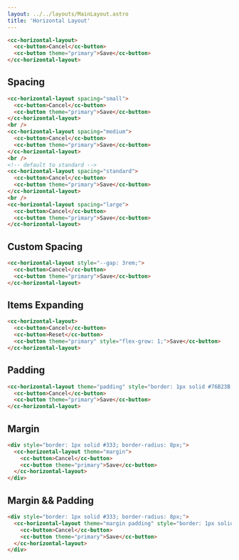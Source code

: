 ```yaml
---
layout: ../../layouts/MainLayout.astro
title: 'Horizontal Layout'
---
```


<ComponentPreview
  client:load
  component='
    <cc-horizontal-layout>
      <cc-button>Cancel</cc-button>
      <cc-button theme="primary">Save</cc-button>
    </cc-horizontal-layout>
  '
  style="display: block;"
/>

```html
<cc-horizontal-layout>
  <cc-button>Cancel</cc-button>
  <cc-button theme="primary">Save</cc-button>
</cc-horizontal-layout>
```

## Spacing

<ComponentPreview
  client:load
  component='
    <cc-horizontal-layout spacing="small">
      <cc-button>Cancel</cc-button>
      <cc-button theme="primary">Save</cc-button>
    </cc-horizontal-layout>
    <br />
    <cc-horizontal-layout spacing="medium">
      <cc-button>Cancel</cc-button>
      <cc-button theme="primary">Save</cc-button>
    </cc-horizontal-layout>
    <br />
    <cc-horizontal-layout>
      <cc-button>Cancel</cc-button>
      <cc-button theme="primary">Save</cc-button>
    </cc-horizontal-layout>
    <br />
    <cc-horizontal-layout spacing="large">
      <cc-button>Cancel</cc-button>
      <cc-button theme="primary">Save</cc-button>
    </cc-horizontal-layout>
  '
  style="display: block;"
/>

```html
<cc-horizontal-layout spacing="small">
  <cc-button>Cancel</cc-button>
  <cc-button theme="primary">Save</cc-button>
</cc-horizontal-layout>
<br />
<cc-horizontal-layout spacing="medium">
  <cc-button>Cancel</cc-button>
  <cc-button theme="primary">Save</cc-button>
</cc-horizontal-layout>
<br />
<!-- default to standard -->
<cc-horizontal-layout spacing="standard">
  <cc-button>Cancel</cc-button>
  <cc-button theme="primary">Save</cc-button>
</cc-horizontal-layout>
<br />
<cc-horizontal-layout spacing="large">
  <cc-button>Cancel</cc-button>
  <cc-button theme="primary">Save</cc-button>
</cc-horizontal-layout>
```

## Custom Spacing

<ComponentPreview
  client:load
  component='
    <cc-horizontal-layout style="--gap: 3rem;">
      <cc-button>Cancel</cc-button>
      <cc-button theme="primary">Save</cc-button>
    </cc-horizontal-layout>
  '
  style="display: block;"
/>

```html
<cc-horizontal-layout style="--gap: 3rem;">
  <cc-button>Cancel</cc-button>
  <cc-button theme="primary">Save</cc-button>
</cc-horizontal-layout>
```

## Items Expanding

<ComponentPreview
  client:load
  component='
    <cc-horizontal-layout>
      <cc-button>Cancel</cc-button>
      <cc-button>Reset</cc-button>
      <cc-button theme="primary" style="flex-grow: 1;">Save</cc-button>
    </cc-horizontal-layout>
  '
  style="display: block;"
/>

```html
<cc-horizontal-layout>
  <cc-button>Cancel</cc-button>
  <cc-button>Reset</cc-button>
  <cc-button theme="primary" style="flex-grow: 1;">Save</cc-button>
</cc-horizontal-layout>
```

## Padding

<ComponentPreview
  client:load
  component='
    <cc-horizontal-layout theme="padding" style="border: 1px solid #76B23B;">
      <cc-button>Cancel</cc-button>
      <cc-button theme="primary">Save</cc-button>
    </cc-horizontal-layout>
  '
  style="display: block;"
/>

```html
<cc-horizontal-layout theme="padding" style="border: 1px solid #76B23B;">
  <cc-button>Cancel</cc-button>
  <cc-button theme="primary">Save</cc-button>
</cc-horizontal-layout>
```

## Margin

<ComponentPreview
  client:load
  component='
    <div style="border: 1px solid #333; border-radius: 8px;">
      <cc-horizontal-layout theme="margin">
        <cc-button>Cancel</cc-button>
        <cc-button theme="primary">Save</cc-button>
      </cc-horizontal-layout>
    </div>
  '
  style="display: block;"
/>

```html
<div style="border: 1px solid #333; border-radius: 8px;">
  <cc-horizontal-layout theme="margin">
    <cc-button>Cancel</cc-button>
    <cc-button theme="primary">Save</cc-button>
  </cc-horizontal-layout>
</div>
```

## Margin && Padding

<ComponentPreview
  client:load
  component='
    <div style="border: 1px solid #333; border-radius: 8px;">
      <cc-horizontal-layout theme="margin padding" style="border: 1px solid #76B23B;">
        <cc-button>Cancel</cc-button>
        <cc-button theme="primary">Save</cc-button>
      </cc-horizontal-layout>
    </div>
  '
  style="display: block;"
/>

```html
<div style="border: 1px solid #333; border-radius: 8px;">
  <cc-horizontal-layout theme="margin padding" style="border: 1px solid #76B23B;">
    <cc-button>Cancel</cc-button>
    <cc-button theme="primary">Save</cc-button>
  </cc-horizontal-layout>
</div>
```